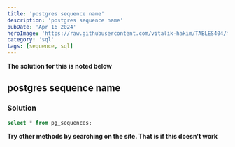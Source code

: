 ```yaml
---
title: 'postgres sequence name'
description: 'postgres sequence name'
pubDate: 'Apr 16 2024'
heroImage: 'https://raw.githubusercontent.com/vitalik-hakim/TABLES404/main/error_b/sql.png'
category: 'sql'
tags: [sequence, sql]
---
```


**The solution for this is noted below**

## postgres sequence name

### Solution

```sql
select * from pg_sequences;
```

**Try other methods by searching on the site. That is if this doesn't work**
